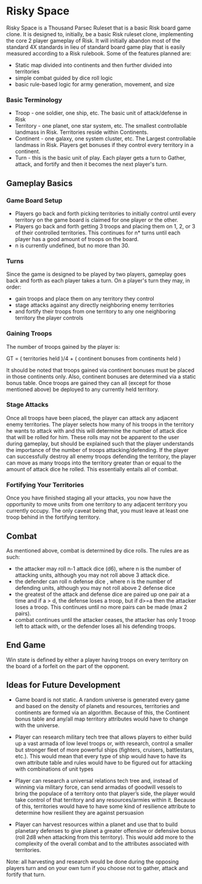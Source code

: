 = Risky Space =

<p>   Risky Space is a Thousand Parsec Ruleset that is a basic Risk board game clone.  It is designed to, initially, be a basic Risk ruleset clone, implementing the core 2 player gameplay of Risk.  It will initially abandon most of the standard 4X standards in lieu of standard board game play that is easily measured according to a Risk rulebook.  Some of the features planned are:
* Static map divided into continents and then further divided into territories
* simple combat guided by dice roll logic
* basic rule-based logic for army generation, movement, and size
</p>

=== Basic Terminology ===
* Troop - one soldier, one ship, etc.  The basic unit of attack/defense in Risk
* Territory - one planet, one star system, etc.  The smallest controllable landmass in Risk.  Territories reside within Continents.
* Continent - one galaxy, one system cluster, etc. The Largest controllable landmass in Risk.  Players get bonuses if they control every territory in a continent.
* Turn - this is the basic unit of play.  Each player gets a turn to Gather, attack, and fortify and then it becomes the next player's turn.

== Gameplay Basics ==
=== Game Board Setup ===
* Players go back and forth picking territories to initially control until every territory on the game board is claimed for one player or the other.
* Players go back and forth getting 3 troops and placing them on 1, 2, or 3 of their controlled territories.  This continues for n* turns until each player has a good amount of troops on the board.
* n is currently undefined, but no more than 30.

=== Turns ===
<p> Since the game is designed to be played by two players, gameplay goes back and forth as each player takes a turn.  On a player's turn they may, in order:
* gain troops and place them on any territory they control
* stage attacks against any directly neighboring enemy territories
* and fortify their troops from one territory to any one neighboring territory the player controls
</p>

=== Gaining Troops ===
<p> The number of troops gained by the player is: </p>
GT = ( territories held )/4 + ( continent bonuses from continents held )
<p> It should be noted that troops gained via continent bonuses must be placed in those continents only. Also, continent bonuses are determined via a static bonus table.  Once troops are gained they can all (except for those mentioned above) be deployed to any currently held territory.
</p>

=== Stage Attacks ===
<p>Once all troops have been placed, the player can attack any adjacent enemy territories.  The player selects how many of his troops in the territory he wants to attack with and this will determine the number of attack dice that will be rolled for him.  These rolls may not be apparent to the user during gameplay, but should be explained such that the player understands the importance of the number of troops attacking/defending.  If the player can successfully destroy all enemy troops defending the territory, the player can move as many troops into the territory greater than or equal to the amount of attack dice he rolled.  This essentially entails all of combat.</p>

=== Fortifying Your Territories ===
<p>Once you have finished staging all your attacks, you now have the opportunity to move units from one territory to any adjacent territory you currently occupy.  The only caveat being that, you must leave at least one troop behind in the fortifying territory.</p>

== Combat ==
<p>As mentioned above, combat is determined by dice rolls.  The rules are as such:</p>
* the attacker may roll n-1 attack dice (d6), where n is the number of attacking units, although you may not roll above 3 attack dice. 
* the defender can roll n defense dice , where n is the number of defending units, although you may not roll above 2 defense dice
* the greatest of the attack and defense dice are paired up one pair at a time and if a > d, the defense loses a troop, but if d>=a then the attacker loses a troop.  This continues until no more pairs can be made (max 2 pairs).
* combat continues until the attacker ceases, the attacker has only 1 troop left to attack with, or the defender loses all his defending troops.

== End Game ==
<p> Win state is defined by either a player having troops on every territory on the board of a forfeit on the part of the opponent.</p>


== Ideas for Future Development ==
* Game board is not static.  A random universe is generated every game and based on the density of planets and resources, territories and continents are formed via an algorithm.  Because of this, the Continent bonus table and any/all map territory attributes would have to change with the universe.

* Player can research military tech tree that allows players to either build up a vast armada of low level troops or, with research, control a smaller but stronger fleet of more powerful ships (fighters, cruisers, battlestars, etc.).  This would mean that every type of ship would have to have its own attribute table and rules would have to be figured out for attacking with combinations of unit types

* Player can research a universal relations tech tree and, instead of winning via military force, can send armadas of goodwill vessels to bring the populace of a territory onto that player’s side, the player would take control of that territory and any resources/armies within it.  Because of this, territories would have to have  some kind of resilience attribute to determine how resilient they are against persuasion

* Player can harvest resources within a planet and use that to build planetary defenses to give planet a greater offensive or defensive bonus (roll 2d8 when attacking from this territory).  This would add more to the complexity of the overall combat and to the attributes associated with territories.

<p>Note: all harvesting and research would be done during the opposing players turn and on your own turn if you choose not to gather, attack and fortify that turn.</p>